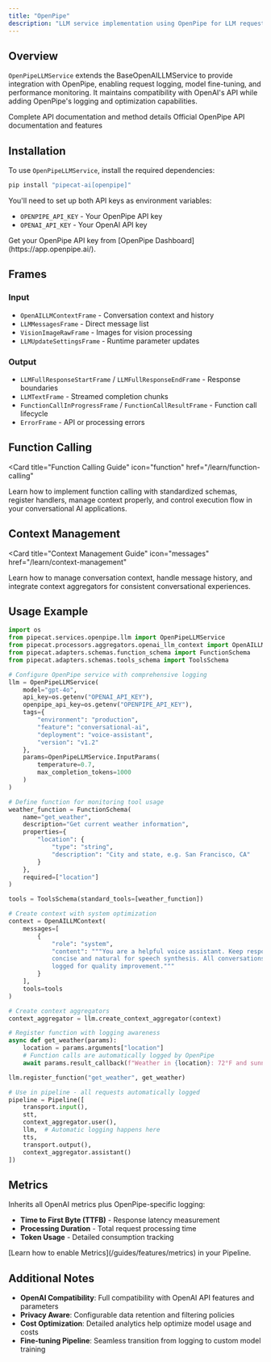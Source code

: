 ```yaml
---
title: "OpenPipe"
description: "LLM service implementation using OpenPipe for LLM request logging and fine-tuning"
---
```


## Overview

`OpenPipeLLMService` extends the BaseOpenAILLMService to provide integration with OpenPipe, enabling request logging, model fine-tuning, and performance monitoring. It maintains compatibility with OpenAI's API while adding OpenPipe's logging and optimization capabilities.

<CardGroup cols={2}>
  <Card
    title="API Reference"
    icon="code"
    href="https://reference-server.pipecat.ai/en/latest/api/pipecat.services.openpipe.llm.html"
  >
    Complete API documentation and method details
  </Card>
  <Card
    title="OpenPipe Docs"
    icon="book"
    href="https://docs.openpipe.ai/api-reference/post-chatcompletions"
  >
    Official OpenPipe API documentation and features
  </Card>
</CardGroup>

## Installation

To use `OpenPipeLLMService`, install the required dependencies:

```bash
pip install "pipecat-ai[openpipe]"
```

You'll need to set up both API keys as environment variables:

- `OPENPIPE_API_KEY` - Your OpenPipe API key
- `OPENAI_API_KEY` - Your OpenAI API key

<Tip>
  Get your OpenPipe API key from [OpenPipe Dashboard](https://app.openpipe.ai/).
</Tip>

## Frames

### Input

- `OpenAILLMContextFrame` - Conversation context and history
- `LLMMessagesFrame` - Direct message list
- `VisionImageRawFrame` - Images for vision processing
- `LLMUpdateSettingsFrame` - Runtime parameter updates

### Output

- `LLMFullResponseStartFrame` / `LLMFullResponseEndFrame` - Response boundaries
- `LLMTextFrame` - Streamed completion chunks
- `FunctionCallInProgressFrame` / `FunctionCallResultFrame` - Function call lifecycle
- `ErrorFrame` - API or processing errors

## Function Calling

<Card
  title="Function Calling Guide"
  icon="function"
  href="/learn/function-calling"
>
  Learn how to implement function calling with standardized schemas, register
  handlers, manage context properly, and control execution flow in your
  conversational AI applications.
</Card>

## Context Management

<Card
  title="Context Management Guide"
  icon="messages"
  href="/learn/context-management"
>
  Learn how to manage conversation context, handle message history, and
  integrate context aggregators for consistent conversational experiences.
</Card>

## Usage Example

```python
import os
from pipecat.services.openpipe.llm import OpenPipeLLMService
from pipecat.processors.aggregators.openai_llm_context import OpenAILLMContext
from pipecat.adapters.schemas.function_schema import FunctionSchema
from pipecat.adapters.schemas.tools_schema import ToolsSchema

# Configure OpenPipe service with comprehensive logging
llm = OpenPipeLLMService(
    model="gpt-4o",
    api_key=os.getenv("OPENAI_API_KEY"),
    openpipe_api_key=os.getenv("OPENPIPE_API_KEY"),
    tags={
        "environment": "production",
        "feature": "conversational-ai",
        "deployment": "voice-assistant",
        "version": "v1.2"
    },
    params=OpenPipeLLMService.InputParams(
        temperature=0.7,
        max_completion_tokens=1000
    )
)

# Define function for monitoring tool usage
weather_function = FunctionSchema(
    name="get_weather",
    description="Get current weather information",
    properties={
        "location": {
            "type": "string",
            "description": "City and state, e.g. San Francisco, CA"
        }
    },
    required=["location"]
)

tools = ToolsSchema(standard_tools=[weather_function])

# Create context with system optimization
context = OpenAILLMContext(
    messages=[
        {
            "role": "system",
            "content": """You are a helpful voice assistant. Keep responses
            concise and natural for speech synthesis. All conversations are
            logged for quality improvement."""
        }
    ],
    tools=tools
)

# Create context aggregators
context_aggregator = llm.create_context_aggregator(context)

# Register function with logging awareness
async def get_weather(params):
    location = params.arguments["location"]
    # Function calls are automatically logged by OpenPipe
    await params.result_callback(f"Weather in {location}: 72°F and sunny")

llm.register_function("get_weather", get_weather)

# Use in pipeline - all requests automatically logged
pipeline = Pipeline([
    transport.input(),
    stt,
    context_aggregator.user(),
    llm,  # Automatic logging happens here
    tts,
    transport.output(),
    context_aggregator.assistant()
])
```

## Metrics

Inherits all OpenAI metrics plus OpenPipe-specific logging:

- **Time to First Byte (TTFB)** - Response latency measurement
- **Processing Duration** - Total request processing time
- **Token Usage** - Detailed consumption tracking

<Info>
  [Learn how to enable Metrics](/guides/features/metrics) in your Pipeline.
</Info>

## Additional Notes

- **OpenAI Compatibility**: Full compatibility with OpenAI API features and parameters
- **Privacy Aware**: Configurable data retention and filtering policies
- **Cost Optimization**: Detailed analytics help optimize model usage and costs
- **Fine-tuning Pipeline**: Seamless transition from logging to custom model training

